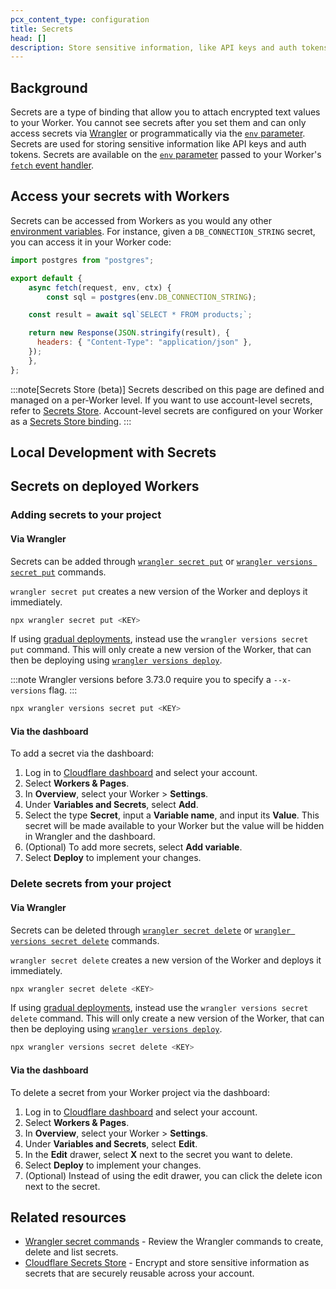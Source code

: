 ```yaml
---
pcx_content_type: configuration
title: Secrets
head: []
description: Store sensitive information, like API keys and auth tokens, in your Worker.
---
```



## Background

Secrets are a type of binding that allow you to attach encrypted text values to your Worker. You cannot see secrets after you set them and can only access secrets via [Wrangler](/workers/wrangler/commands/#secret) or programmatically via the [`env` parameter](/workers/runtime-apis/handlers/fetch/#parameters). Secrets are used for storing sensitive information like API keys and auth tokens. Secrets are available on the [`env` parameter](/workers/runtime-apis/handlers/fetch/#parameters) passed to your Worker's [`fetch` event handler](/workers/runtime-apis/handlers/fetch/).

## Access your secrets with Workers

Secrets can be accessed from Workers as you would any other [environment variables](/workers/configuration/environment-variables/). For instance, given a `DB_CONNECTION_STRING` secret, you can access it in your Worker code:


```js title="index.js"
import postgres from "postgres";

export default {
	async fetch(request, env, ctx) {
		const sql = postgres(env.DB_CONNECTION_STRING);

    const result = await sql`SELECT * FROM products;`;

    return new Response(JSON.stringify(result), {
      headers: { "Content-Type": "application/json" },
    });
	},
};
```

:::note[Secrets Store (beta)]
Secrets described on this page are defined and managed on a per-Worker level. If you want to use account-level secrets, refer to [Secrets Store](/secrets-store/). Account-level secrets are configured on your Worker as a [Secrets Store binding](/secrets-store/integrations/workers/).
:::

## Local Development with Secrets

<Render file="secrets-in-dev" />

## Secrets on deployed Workers

### Adding secrets to your project

#### Via Wrangler

Secrets can be added through [`wrangler secret put`](/workers/wrangler/commands/#secret) or [`wrangler versions secret put`](/workers/wrangler/commands/#secret-put) commands.

`wrangler secret put` creates a new version of the Worker and deploys it immediately.

```sh
npx wrangler secret put <KEY>
```

If using [gradual deployments](/workers/configuration/versions-and-deployments/gradual-deployments/), instead use the `wrangler versions secret put` command. This will only create a new version of the Worker, that can then be deploying using [`wrangler versions deploy`](/workers/wrangler/commands/#deploy-2).

:::note
Wrangler versions before 3.73.0 require you to specify a `--x-versions` flag.
:::

```sh
npx wrangler versions secret put <KEY>
```

#### Via the dashboard

To add a secret via the dashboard:

1. Log in to [Cloudflare dashboard](https://dash.cloudflare.com/) and select your account.
2. Select **Workers & Pages**.
3. In **Overview**, select your Worker > **Settings**.
4. Under **Variables and Secrets**, select **Add**.
5. Select the type **Secret**, input a **Variable name**, and input its **Value**. This secret will be made available to your Worker but the value will be hidden in Wrangler and the dashboard.
6. (Optional) To add more secrets, select **Add variable**.
7. Select **Deploy** to implement your changes.

### Delete secrets from your project

#### Via Wrangler

Secrets can be deleted through [`wrangler secret delete`](/workers/wrangler/commands/#delete-1) or [`wrangler versions secret delete`](/workers/wrangler/commands/#secret-delete) commands.

`wrangler secret delete` creates a new version of the Worker and deploys it immediately.

```sh
npx wrangler secret delete <KEY>
```

If using [gradual deployments](/workers/configuration/versions-and-deployments/gradual-deployments/), instead use the `wrangler versions secret delete` command. This will only create a new version of the Worker, that can then be deploying using [`wrangler versions deploy`](/workers/wrangler/commands/#deploy-2).

```sh
npx wrangler versions secret delete <KEY>
```

#### Via the dashboard

To delete a secret from your Worker project via the dashboard:

1. Log in to [Cloudflare dashboard](https://dash.cloudflare.com/) and select your account.
2. Select **Workers & Pages**.
3. In **Overview**, select your Worker > **Settings**.
4. Under **Variables and Secrets**, select **Edit**.
5. In the **Edit** drawer, select **X** next to the secret you want to delete.
6. Select **Deploy** to implement your changes.
7. (Optional) Instead of using the edit drawer, you can click the delete icon next to the secret.

<Render file="env_and_secrets" />

## Related resources

- [Wrangler secret commands](/workers/wrangler/commands/#secret) - Review the Wrangler commands to create, delete and list secrets.
- [Cloudflare Secrets Store](/secrets-store/) - Encrypt and store sensitive information as secrets that are securely reusable across your account.